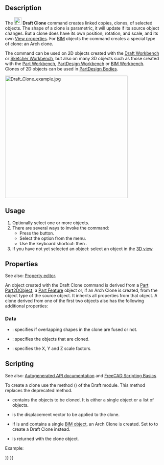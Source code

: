 <languages/>

{{Docnav
|[[Draft_Stretch|Stretch]]
|[[Draft_OrthoArray|OrthoArray]]
|[[Draft_Workbench|Draft]]
|IconL=Draft_Stretch.svg
|IconR=Draft_OrthoArray.svg
|IconC=Workbench_Draft.svg
}}

<div class="mw-translate-fuzzy">
{{GuiCommand/sv|Name=Draft Clone|Name/sv=Draft Clone|Workbenches=[[Draft_Workbench/sv|Draft]], [[Arch_Workbench/sv|Arch]]|MenuLocation=Draft → Clone|SeeAlso=[[Draft Scale/sv|Draft Scale]]}}
</div>

==Description== 

The [[Image:Draft_Clone.svg|24px]] '''Draft Clone''' command creates linked copies, clones, of selected objects. The shape of a clone is parametric, it will update if its source object changes. But a clone does have its own position, rotation, and scale, and its own [[Property_editor|View properties]]. For [[BIM_Workbench|BIM]] objects the command creates a special type of clone: an Arch clone.

The command can be used on 2D objects created with the [[Draft_Workbench|Draft Workbench]] or [[Sketcher_Workbench|Sketcher Workbench]], but also on many 3D objects such as those created with the [[Part_Workbench|Part Workbench]], [[PartDesign_Workbench|PartDesign Workbench]] or [[BIM_Workbench|BIM Workbench]]. Clones of 2D objects can be used in [[PartDesign_Body|PartDesign Bodies]].

[[Image:Draft_Clone_example.jpg|400px]]
{{Caption|Draft Clone next to its source object}}

==Usage== 

# Optionally select one or more objects.
# There are several ways to invoke the command:
#* Press the {{Button|[[Image:Draft_Clone.svg|16px]] [[Draft_Clone|Clone]]}} button.
#* Select the {{MenuCommand|Modification → [[Image:Draft_Clone.svg|16px]] Clone}} option from the menu.
#* Use the keyboard shortcut: {{KEY|C}} then {{KEY|L}}.
# If you have not yet selected an object: select an object in the [[3D_view|3D view]].

==Properties==

See also: [[Property_editor|Property editor]].

An object created with the Draft Clone command is derived from a [[Part_Part2DObject|Part Part2DObject]], a [[Part_Feature|Part Feature]] object or, if an Arch Clone is created, from the object type of the source object. It inherits all properties from that object. A clone derived from one of the first two objects also has the following additional properties:

===Data===

{{TitleProperty|Draft}}

* {{PropertyData|Fuse|Bool}}: specifies if overlapping shapes in the clone are fused or not.
* {{PropertyData|Objects|LinkListGlobal}}: specifies the objects that are cloned.
* {{PropertyData|Scale|Vector}}: specifies the X, Y and Z scale factors.

==Scripting==

See also: [https://freecad.github.io/SourceDoc/ Autogenerated API documentation] and [[FreeCAD_Scripting_Basics|FreeCAD Scripting Basics]].

To create a clone use the {{incode|make_clone}} method ({{Version|0.19}}) of the Draft module. This method replaces the deprecated {{incode|clone}} method.

{{Code|code=
cloned_object = make_clone(obj, delta=None, forcedraft=False)
}}

* {{incode|obj}} contains the objects to be cloned. It is either a single object or a list of objects.
* {{incode|delta}} is the displacement vector to be applied to the clone.
* If {{incode|forcedraft}} is {{incode|False}} and {{incode|obj}} contains a single [[BIM_Workbench|BIM object]], an Arch Clone is created. Set {{incode|forcedraft}} to {{incode|True}} to create a Draft Clone instead.
* {{incode|cloned_object}} is returned with the clone object.

Example:

{{Code|code=
import FreeCAD as App
import Draft

doc = App.newDocument()

place = App.Placement(App.Vector(1000, 0, 0), App.Rotation())
polygon1 = Draft.make_polygon(3, 750)
polygon2 = Draft.make_polygon(5, 750, placement=place)

vector = App.Vector(2600, 500, 0)
cloned_object = Draft.clone([polygon1, polygon2], delta=vector)

cloned_object.Fuse = True

doc.recompute()
}}


{{Docnav
|[[Draft_Stretch|Stretch]]
|[[Draft_OrthoArray|OrthoArray]]
|[[Draft_Workbench|Draft]]
|IconL=Draft_Stretch.svg
|IconR=Draft_OrthoArray.svg
|IconC=Workbench_Draft.svg
}}

{{Draft Tools navi{{#translation:}}}}
{{Userdocnavi{{#translation:}}}}